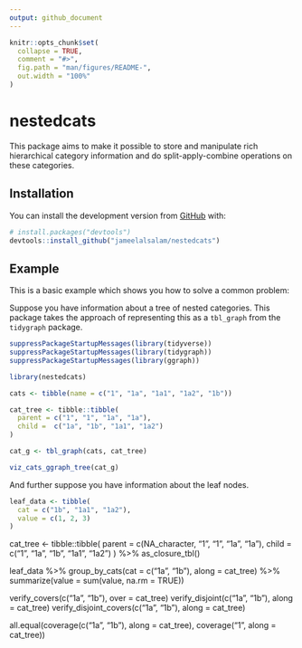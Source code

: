```yaml
---
output: github_document
---
```


<!-- README.md is generated from README.Rmd. Please edit that file -->

```r
knitr::opts_chunk$set(
  collapse = TRUE,
  comment = "#>",
  fig.path = "man/figures/README-",
  out.width = "100%"
)
```

# nestedcats

<!-- badges: start -->
<!-- badges: end -->

This package aims to make it possible to store and manipulate rich hierarchical category information and do split-apply-combine operations on these categories.

## Installation

You can install the development version from [GitHub](https://github.com/) with:

``` r
# install.packages("devtools")
devtools::install_github("jameelalsalam/nestedcats")
```
## Example

This is a basic example which shows you how to solve a common problem:

Suppose you have information about a tree of nested categories. This package takes the approach of representing this as a `tbl_graph` from the `tidygraph` package.

```r

suppressPackageStartupMessages(library(tidyverse))
suppressPackageStartupMessages(library(tidygraph))
suppressPackageStartupMessages(library(ggraph))

library(nestedcats)

cats <- tibble(name = c("1", "1a", "1a1", "1a2", "1b"))

cat_tree <- tibble::tibble(
  parent = c("1", "1", "1a", "1a"),
  child =  c("1a", "1b", "1a1", "1a2")
)

cat_g <- tbl_graph(cats, cat_tree)

viz_cats_ggraph_tree(cat_g)

```

And further suppose you have information about the leaf nodes.

```r

leaf_data <- tibble(
  cat = c("1b", "1a1", "1a2"),
  value = c(1, 2, 3)
)

```




cat_tree <- tibble::tibble(
  parent = c(NA_character, "1", "1", "1a", "1a"),
  child = c("1", "1a", "1b", "1a1", "1a2")
) %>% as_closure_tbl()



leaf_data %>%
  group_by_cats(cat = c("1a", "1b"), along = cat_tree) %>%
  summarize(value = sum(value, na.rm = TRUE))

verify_covers(c("1a", "1b"), over = cat_tree)
verify_disjoint(c("1a", "1b"), along = cat_tree)
verify_disjoint_covers(c("1a", "1b"), along = cat_tree)

all.equal(coverage(c("1a", "1b"), along = cat_tree),
          coverage("1", along = cat_tree))



